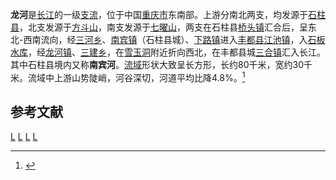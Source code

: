 {{Infobox River
  | river_name      = 龙河
  | image_name      = 
  | image_size      =
  | caption         = 
  | origin          = [[重庆市|重庆市]][[石柱县|石柱县]]
  | mouth           = 重庆市[[丰都县|丰都县]]
  | basin_countries = 
  | length          = 
  | elevation       = 
  | mouth_elevation = 
  | discharge       = 
  | watershed       = [[长江|长江]]
}}
'''龙河'''是[[长江|长江]]的一级[[支流|支流]]，位于中国[[重庆市|重庆市]]东南部。上游分南北两支，均发源于[[石柱县|石柱县]]，北支发源于[[方斗山|方斗山]]，南支发源于[[七曜山|七曜山]]，两支在石柱县[[桥头镇|桥头镇]]汇合后，呈东北-西南流向，经[[三河乡|三河乡]]、[[南宾镇|南宾镇]]（石柱县城）、[[下路镇|下路镇]]进入[[丰都县|丰都县]][[江池镇|江池镇]]，入[[石板水库_(丰都)|石板水库]]，经[[龙河镇|龙河镇]]、[[三建乡|三建乡]]，在[[雪玉洞|雪玉洞]]附近折向西北，在丰都县城[[三合镇|三合镇]]汇入长江。其中石柱县境内又称'''南宾河'''。[[流域|流域]]形状大致呈长方形，长约80千米，宽约30千米。流域中上游山势陡峭，河谷深切，河道平均比降4.8%。<ref>{{cite journal |title=石板水库洪水预报 |author=陈鸣，陆卫鲜，万永波 等|journal=人民长江|year=2005 |volume=36 |issue=11 |pages=23-25 |url=http://www.cqvip.com/qk/91504x/2005011/20333146.html }}</ref>
==参考文献==
{{reflist}}

[[Category:重庆地理|L]]
[[Category:丰都县|L]]
[[Category:石柱土家族自治县|L]]
[[Category:长江中游水系|L]]